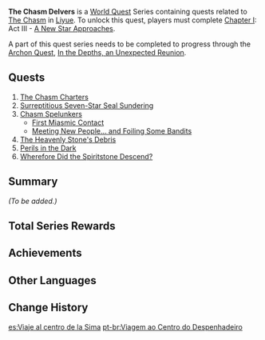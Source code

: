 {{Stub|Summary}}
{{Chapter Infobox
|image          = World Quest The Chasm Delvers.png
|type           = World
|region         = Liyue
|archonQuestReq = [[Chapter I]]: Act III - [[A New Star Approaches]]
}}
'''The Chasm Delvers''' is a [[World Quest]] Series containing quests related to [[The Chasm]] in [[Liyue]]. To unlock this quest, players must complete [[Chapter I]]: Act III - [[A New Star Approaches]].

A part of this quest series needs to be completed to progress through the [[Archon Quest]], [[In the Depths, an Unexpected Reunion]].

==Quests==
# [[The Chasm Charters]]
# [[Surreptitious Seven-Star Seal Sundering]]
# [[Chasm Spelunkers]]
#* [[First Miasmic Contact]]
#* [[Meeting New People... and Foiling Some Bandits]]
# [[The Heavenly Stone's Debris]]
# [[Perils in the Dark]]
# [[Wherefore Did the Spiritstone Descend?]]

==Summary==
''(To be added.)''

==Total Series Rewards==
{{Event Rewards
|type = Quest
|Adventure EXP = 2150
|Mora = 210,000
|Primogem = 270
|Hero's Wit = 20
|Mystic Enhancement Ore = 24
|Lumenstone Ore = 1
|sort = Adventure EXP,Primogem,Hero's Wit,Mystic Enhancement Ore,Mora,Lumenstone Ore
}}

==Achievements==
{{Achievement Topic Table|quest=The Chasm Delvers|requirements=1}}

==Other Languages==
{{Other Languages
|en      = The Chasm Delvers
|zhs     = 层岩巨渊深游记
|zhs_rm  = Céngyán-jùyuān Shēnyóujì
|zht     = 層岩巨淵深遊記
|zht_rm  = Céngyán-jùyuān Shēnyóujì
|zh_tl   = Records of the Deep Journey of the Chasm
|ja      = 層岩巨淵深遊記
|ja_rm   = Sougan-kyoen Shinyuu-ki{{Assumed}}
|ja_tl   = 
|ko      = {{tt|층암거연|層岩巨淵}} {{tt|탐색기|探索記}}
|ko_rm   = Cheung'am-geoyeon Tamsaekgi
|ko_tl   = The Chasm Searching Record
|es      = Viaje al centro de la Sima
|es_tl   = Journey to the Center of the Chasm
|es_note = Reference to the name of the classic science fiction novel ''{{w|Voyage au centre de la Terre}}'' by French author {{w|Jules Verne}}, replacing "Earth" with "Chasm" instead.
|fr      = Voyage au centre du Gouffre
|fr_tl   = Journey to the Center of the Chasm
|ru      = Записи о путешествии вглубь Разлома
|ru_tl   = Records of Journey Deep into the Fault
|th      = บันทึกการเดินทางมุ่งลึกสู่ Chasm
|th_rm   = Banthuek kan doen thang mung luek su Chasm
|th_tl   = 
|vi      = {{tt|Hành Trình|行程}} Bên Trong {{tt|Vực|域}} Đá Sâu
|vi_tl   = Journey Inside {{Lexicon|The Chasm|vi}}
|de      = Reisetagebuch der Großen Kluft
|de_tl   = Travel Journal of the Great Chasm
|id      = Jurnal Penjelajahan Chasm
|id_tl   = The Chasm Exploration Journal
|pt      = Viagem ao Centro do Despenhadeiro
|pt_tl   = 
|tr      = Kanyonun Merkezine Yolculuk
|tr_tl   = 
|it      = Viaggio al centro della Voragine
|it_tl   = 
}}

==Change History==
{{Change History|2.6}}

[[es:Viaje al centro de la Sima]]
[[pt-br:Viagem ao Centro do Despenhadeiro]]